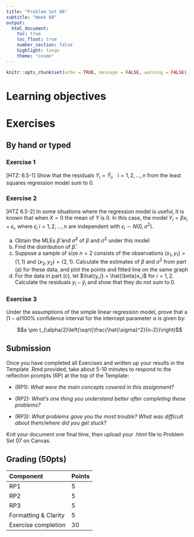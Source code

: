 ```yaml
---
title: "Problem Set 08"
subtitle: "Week 08"
output: 
  html_document:
    toc: true
    toc_float: true
    number_section: false
    highlight: tango
    theme: "cosmo"
---
```


```r
knitr::opts_chunk$set(echo = TRUE, message = FALSE, warning = FALSE)
```


# Learning objectives


# Exercises

## By hand or typed

### Exercise 1

[HTZ: 6.5-1] Show that the residuals $Y_i = \hat{Y}_i, \ \ \ i= 1,2,...,n$ from the least squares regression model sum to 0.

### Exercise 2

[HTZ 6.5-2] In some situations where the regression model is useful, it is known that when $X = 0$ the mean of $Y$ is 0. In this case, the model $Y_i = \beta x_i + \epsilon_i,$ where $\epsilon_i$ $i = 1,2,...,n$ are independent with $\epsilon_i \sim N(0, \sigma^2)$.

a. Obtain the MLEs $\hat{\beta}$ and $\hat{\sigma}^2$ of $\beta$ and $\sigma^2$ under this model
b. Find the distribution of $\hat{\beta}$. 
c. Suppose a sample of size $n = 2$ consists of the observations $(x_1, y_1) = (1,1)$ and $(x_2, y_2) = (2,1)$. Calculate the estimates of $\beta$ and $\sigma^2$ from part (a) for these data, and plot the points and fitted line on the same graph
d. For the data in part (c), let $\hat{y_i} = \hat{\beta}x_i$ for $i = 1,2$. Calculate the residuals $y_i - \hat{y}_i$ and show that they do not sum to 0. 

### Exercise 3

Under the assumptions of the simple linear regression model, prove that a $(1 - \alpha)100\%$ confidence interval for the intercept parameter $\alpha$ is given by:

$$a \pm t_{\alpha/2}\left(\sqrt{\frac{\hat{\sigma}^2}{n-2}}\right)$$

## Submission

Once you have completed all Exercises and written up your results in the Template .Rmd provided, take about 5-10 minutes to respond to the reflection prompts (RP) at the top of the Template:

+ (RP1): *What were the main concepts covered in this assignment?*

+ (RP2): *What's one thing you understand better after completing these problems?*

+ (RP3): *What problems gave you the most trouble? What was difficult about them/where did you get stuck?*

Knit your document one final time, then upload your .html file to Problem Set 07 on Canvas. 

## Grading (50pts)

| Component | Points |
|:----------|:-------|
| RP1      | 5      |
| RP2      | 5    |
| RP3      | 5    |
| Formatting & Clarity | 5 |
| Exercise completion | 30 |